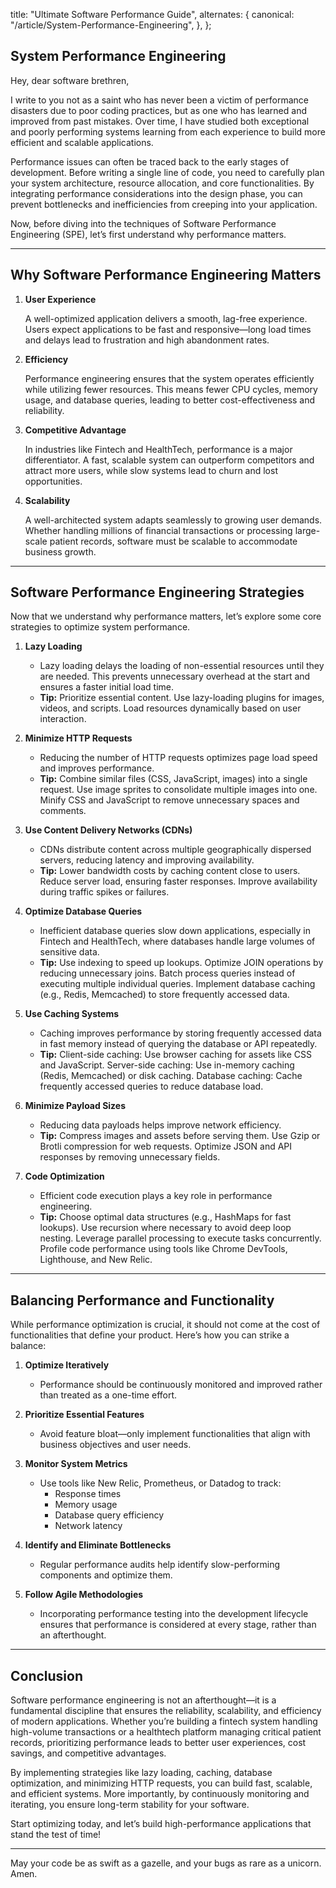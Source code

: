 
  title: "Ultimate Software Performance Guide",
  alternates: {
    canonical: "/article/System-Performance-Engineering",
  },
};

## System Performance Engineering

<AnimatedName />

Hey, dear software brethren,

I write to you not as a saint who has never been a victim of performance disasters due to poor coding practices, but as one who has learned and improved from past mistakes. Over time, I have studied both exceptional and poorly performing systems learning from each experience to build more efficient and scalable applications.

Performance issues can often be traced back to the early stages of development. Before writing a single line of code, you need to carefully plan your system architecture, resource allocation, and core functionalities. By integrating performance considerations into the design phase, you can prevent bottlenecks and inefficiencies from creeping into your application.

Now, before diving into the techniques of Software Performance Engineering (SPE), let’s first understand why performance matters.

---

## Why Software Performance Engineering Matters

1. **User Experience**

   A well-optimized application delivers a smooth, lag-free experience. Users expect applications to be fast and responsive—long load times and delays lead to frustration and high abandonment rates.

2. **Efficiency**

   Performance engineering ensures that the system operates efficiently while utilizing fewer resources. This means fewer CPU cycles, memory usage, and database queries, leading to better cost-effectiveness and reliability.

3. **Competitive Advantage**

   In industries like Fintech and HealthTech, performance is a major differentiator. A fast, scalable system can outperform competitors and attract more users, while slow systems lead to churn and lost opportunities.

4. **Scalability**

   A well-architected system adapts seamlessly to growing user demands. Whether handling millions of financial transactions or processing large-scale patient records, software must be scalable to accommodate business growth.

---

## Software Performance Engineering Strategies

Now that we understand why performance matters, let’s explore some core strategies to optimize system performance.

1. **Lazy Loading**

   - Lazy loading delays the loading of non-essential resources until they are needed. This prevents unnecessary overhead at the start and ensures a faster initial load time.
   - **Tip:** Prioritize essential content. Use lazy-loading plugins for images, videos, and scripts. Load resources dynamically based on user interaction.

2. **Minimize HTTP Requests**

   - Reducing the number of HTTP requests optimizes page load speed and improves performance.
   - **Tip:** Combine similar files (CSS, JavaScript, images) into a single request. Use image sprites to consolidate multiple images into one. Minify CSS and JavaScript to remove unnecessary spaces and comments.

3. **Use Content Delivery Networks (CDNs)**

   - CDNs distribute content across multiple geographically dispersed servers, reducing latency and improving availability.
   - **Tip:** Lower bandwidth costs by caching content close to users. Reduce server load, ensuring faster responses. Improve availability during traffic spikes or failures.

4. **Optimize Database Queries**

   - Inefficient database queries slow down applications, especially in Fintech and HealthTech, where databases handle large volumes of sensitive data.
   - **Tip:** Use indexing to speed up lookups. Optimize JOIN operations by reducing unnecessary joins. Batch process queries instead of executing multiple individual queries. Implement database caching (e.g., Redis, Memcached) to store frequently accessed data.

5. **Use Caching Systems**

   - Caching improves performance by storing frequently accessed data in fast memory instead of querying the database or API repeatedly.
   - **Tip:** Client-side caching: Use browser caching for assets like CSS and JavaScript. Server-side caching: Use in-memory caching (Redis, Memcached) or disk caching. Database caching: Cache frequently accessed queries to reduce database load.

6. **Minimize Payload Sizes**

   - Reducing data payloads helps improve network efficiency.
   - **Tip:** Compress images and assets before serving them. Use Gzip or Brotli compression for web requests. Optimize JSON and API responses by removing unnecessary fields.

7. **Code Optimization**
   - Efficient code execution plays a key role in performance engineering.
   - **Tip:** Choose optimal data structures (e.g., HashMaps for fast lookups). Use recursion where necessary to avoid deep loop nesting. Leverage parallel processing to execute tasks concurrently. Profile code performance using tools like Chrome DevTools, Lighthouse, and New Relic.

---

## Balancing Performance and Functionality

While performance optimization is crucial, it should not come at the cost of functionalities that define your product. Here’s how you can strike a balance:

1. **Optimize Iteratively**

   - Performance should be continuously monitored and improved rather than treated as a one-time effort.

2. **Prioritize Essential Features**

   - Avoid feature bloat—only implement functionalities that align with business objectives and user needs.

3. **Monitor System Metrics**

   - Use tools like New Relic, Prometheus, or Datadog to track:
     - Response times
     - Memory usage
     - Database query efficiency
     - Network latency

4. **Identify and Eliminate Bottlenecks**

   - Regular performance audits help identify slow-performing components and optimize them.

5. **Follow Agile Methodologies**
   - Incorporating performance testing into the development lifecycle ensures that performance is considered at every stage, rather than an afterthought.

---

## Conclusion

Software performance engineering is not an afterthought—it is a fundamental discipline that ensures the reliability, scalability, and efficiency of modern applications. Whether you’re building a fintech system handling high-volume transactions or a healthtech platform managing critical patient records, prioritizing performance leads to better user experiences, cost savings, and competitive advantages.

By implementing strategies like lazy loading, caching, database optimization, and minimizing HTTP requests, you can build fast, scalable, and efficient systems. More importantly, by continuously monitoring and iterating, you ensure long-term stability for your software.

Start optimizing today, and let’s build high-performance applications that stand the test of time!

---

May your code be as swift as a gazelle, and your bugs as rare as a unicorn. Amen.
